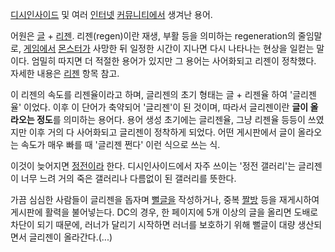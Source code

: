 [[디시인사이드]] 및 여러 [[인터넷]] [[커뮤니티]]에서 생겨난 용어.

어원은 [[글]] + [[리젠]]. 리젠(regen)이란 재생, 부활 등을 의미하는 regeneration의 줄임말로, [[게임]]에서 [[몬스터]]가 사망한 뒤 일정한 시간이 지나면 다시 나타나는 현상을 일컫는 말이다. 엄밀히 따지면 더 적절한 용어가 있지만 그 용어는 사어화되고 리젠이 정착했다. 자세한 내용은 [[리젠]] 항목 참고.

이 리젠의 속도를 리젠율이라고 하며, 글리젠의 초기 형태는 글 + 리젠율 하여 '글리젠율' 이었다. 이후 이 단어가 축약되어 '글리젠'이 된 것이며, 따라서 글리젠이란 '''글이 올라오는 정도'''를 의미하는 용어다. 용어 생성 초기에는 글리젠율, 그냥 리젠율 등등이 쓰였지만 이후 거의 다 사어화되고 글리젠이 정착하게 되었다. 어떤 게시판에서 글이 올라오는 속도가 매우 빠를 때 '글리젠 쩐다' 이런 식으로 쓰는 식.

이것이 늦어지면 [[정전]]이라 한다. 디시인사이드에서 자주 쓰이는 '정전 갤러리'는 글리젠이 너무 느려 거의 죽은 갤러리나 다름없이 된 갤러리를 뜻한다.

가끔 심심한 사람들이 글리젠을 돕자며 [[뻘글]]을 작성하거나, 중복 [[짤방]] 등을 재게시하여 게시판에 활력을 불어넣는다.  DC의 경우, 한 페이지에 5개 이상의 글을 올리면 도배로 차단이 되기 때문에, 러너가 달리기 시작하면 러너를 보호하기 위해 뻘글이 대량 생산되면서 글리젠이 올라간다.(...)

